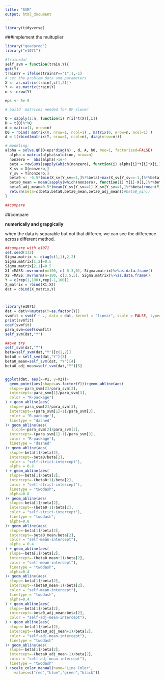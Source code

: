 ```yaml
---
title: "SVM"
output: html_document
---
```


```r
library(tidyverse)
```




###implement the multuplier



```r
library("quadprog")
library("e1071")

#train=dat
self_svm = function(train,Y){
get(Y)
train$Y = ifelse(train$Y=="1",1,-1)
# set the problem data and parameters
X <- as.matrix(train[,c(1,2)])
Y <- as.matrix(train$Y)
n <- nrow(Y)

eps <- 5e-8

# build  matrices needed for QP slover

Q = sapply(1:n, function(i) Y[i]*t(X)[,i])
D = t(Q)%*%Q
d = matrix(1, nrow=n)
b0 = rbind( matrix(0, nrow=1, ncol=1) , matrix(0, nrow=n, ncol=1) )
A = t(rbind(matrix(Y, nrow=1, ncol=n), diag(nrow=n)))

# modeling:
alpha = solve.QP(D+eps*diag(n) , d, A, b0, meq=1, factorized=FALSE)
  alpha = matrix(alpha$solution, nrow=n)
  nonzero =  abs(alpha)>1e-4
  beta = rowSums(sapply(which(nonzero), function(i) alpha[i]*Y[i]*X[i,]))
  X_sv = X[nonzero,]
  Y_sv = Y[nonzero,]
  beta0 <- -0.5*(min(X_sv[Y_sv==1,]%*%beta)+max(X_sv[Y_sv==-1,]%*%beta))
  beta0_mean = mean(sapply(which(nonzero), function(i) Y[i]-X[i,]%*%beta))
  beta0_adj_mean=0.5*(mean(Y_sv[Y_sv==1]-X_sv[Y_sv==1,]%*%beta)+mean(Y_sv[Y_sv==-1]-X_sv[Y_sv==-1,]%*%beta))
  return(beta=c(beta,beta0,beta0_mean,beta0_adj_mean))#beta0_min))
}

##compare
```



##compare

**numerically and grapgically**

when the data is separable but not that differen, we can see the difference across different method.

```r
##compare with e1071
set.seed(333)
Sigma.matrix <- diag(c(1,1),2,2)
Sigma.matrix[1,2]=0.5
Sigma.matrix[2,1]=0.5
X1 =MASS::mvrnorm(n=100, c(-0.3,0), Sigma.matrix)%>%as.data.frame()
X2 =MASS::mvrnorm(n=100, c(3.5,5), Sigma.matrix)%>%as.data.frame()
Y = c(rep(1,100),rep(-1,100))
X_matrix = rbind(X1,X2)
dat = cbind(X_matrix,Y)



library(e1071)
dat = dat%>%mutate(Y=as.factor(Y))
svmfit = svm(Y ~ ., data = dat, kernel = "linear", scale = FALSE, type="C-classification")
print(svmfit)
coef(svmfit)
para_svm=coef(svmfit)
self_svm(dat,"Y")

##own try
self_svm(dat,"Y")
beta=self_svm(dat,"Y")[c(1,2)]
beta0 = self_svm(dat,"Y")[3]
beta0_mean=self_svm(dat, "Y")[4]
beta0_adj_mean=self_svm(dat,"Y")[5]


ggplot(dat, aes(x=V1, y=V2))+
  geom_point(aes(shape=as.factor(Y)))+geom_abline(aes(
  slope=-para_svm[2]/para_svm[3],
  intercept=-para_svm[1]/para_svm[3],
  color = "R-package")
) + geom_abline(aes(
  slope=-para_svm[2]/para_svm[3],
  intercept=-(para_svm[1]+1)/para_svm[3],
  color = "R-package"),
  linetype = "dashed"
)+ geom_abline(aes(
   slope=-para_svm[2]/para_svm[3],
  intercept=-(para_svm[1]-1)/para_svm[3],
  color = "R-package"),
  linetype = "dashed"
)+ geom_abline(aes(
  slope=-beta[1]/beta[2],
  intercept=-beta0/beta[2],
  color = "self-strict-intercept"),
  alpha = 0.8
) + geom_abline(aes(
  slope=-beta[1]/beta[2],
  intercept=-(beta0+1)/beta[2],
  color = "self-strict-intercept"),
  linetype = "twodash",
  alpha=0.8
)+ geom_abline(aes(
  slope=-beta[1]/beta[2],
  intercept=-(beta0-1)/beta[2],
  color = "self-strict-intercept"),
  linetype = "twodash",
  alpha=0.8
)+ geom_abline(aes(
  slope=-beta[1]/beta[2],
  intercept=-beta0_mean/beta[2],
  color = "self-mean-intercept"),
  alpha = 0.4
) + geom_abline(aes(
  slope=-beta[1]/beta[2],
  intercept=-(beta0_mean+1)/beta[2],
  color = "self-mean-intercept"),
  linetype = "twodash",
  alpha=0.4
)+ geom_abline(aes(
  slope=-beta[1]/beta[2],
  intercept=-(beta0_mean-1)/beta[2],
  color = "self-mean-intercept"),
  linetype = "twodash",
  alpha=0.4
) + geom_abline(aes(
  slope=-beta[1]/beta[2],
  intercept=-beta0_adj_mean/beta[2],
  color = "self-adj-mean-intercept"),
) + geom_abline(aes(
  slope=-beta[1]/beta[2],
  intercept=-(beta0_adj_mean+1)/beta[2],
  color = "self-adj-mean-intercept"),
  linetype = "twodash"
)+ geom_abline(aes(
  slope=-beta[1]/beta[2],
  intercept=-(beta0_adj_mean-1)/beta[2],
  color = "self-adj-mean-intercept"),
  linetype = "twodash"
) +scale_color_manual(name="Line Color",
    values=c("red","blue","green","black"))

```



